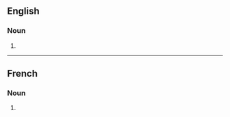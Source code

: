 {{also|catalans|cataláns}}

==English==

===Noun===
{{head|en|noun form}}

# {{plural of|Catalan|lang=en}}

----

==French==

===Noun===
{{head|fr|noun plural form|g=m}}

# {{plural of|Catalan|lang=fr}}